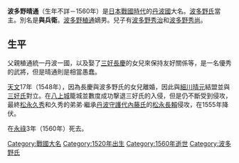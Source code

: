 {{unreferenced|time=2013-05-21T05:30:03+00:00}}
{{japanese|japanese=波多野 晴通|kana=はたの はるみち|romaji=Hatano Harumichi}}
'''波多野晴通'''（生年不詳－1560年）是[[日本戰國時代|日本戰國時代]]的[[丹波國|丹波國]]大名。[[波多野氏|波多野氏]]當主。別名是'''與兵衛'''。[[波多野稙通|波多野稙通]]嫡男。兒子有[[波多野秀治|波多野秀治]]和[[波多野秀尚|波多野秀尚]]。

== 生平 ==
父親稙通統一丹波一國，以及娶了[[三好長慶|三好長慶]]的女兒來保持友好關係等，是一名優秀的武將，但是晴通則是相當愚蠢。

[[天文_(後奈良天皇)|天文]]17年（1548年），因為長慶與波多野氏的女兒離婚，因此與[[細川晴元|細川晴元]]結盟並與[[三好氏|三好氏]]對立。在[[八上城|八上城]]籠城並數度成功撃退三好氏的入侵，但是仍不斷受到侵攻，最終[[松永久秀|松永久秀]]和久秀的弟弟‧繼承[[丹波|丹波]][[守護代|守護代]][[內藤氏|內藤氏]]的[[松永長賴|松永長賴]]侵攻，在1555年降伏。

在[[永祿|永祿]]3年（1560年）死去。

[[Category:戰國大名|Category:戰國大名]]
[[Category:1520年出生|Category:1520年出生]]
[[Category:1560年逝世|Category:1560年逝世]]
[[Category:波多野氏|Category:波多野氏]]